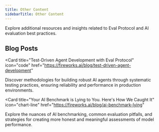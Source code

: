```yaml
---
title: Other Content
sidebarTitle: Other Content
---
```


Explore additional resources and insights related to Eval Protocol and AI evaluation best practices.

## Blog Posts

<Card
  title="Test-Driven Agent Development with Eval Protocol"
  icon="code"
  href="https://fireworks.ai/blog/test-driven-agent-development"
>
  Discover methodologies for building robust AI agents through systematic testing practices, ensuring reliability and performance in production environments.
</Card>

<Card
  title="Your AI Benchmark is Lying to You. Here's How We Caught It"
  icon="chart-line"
  href="https://fireworks.ai/blog/ai-benchmark-lying"
>
  Explore the nuances of AI benchmarking, common evaluation pitfalls, and strategies for creating more honest and meaningful assessments of model performance.
</Card>
